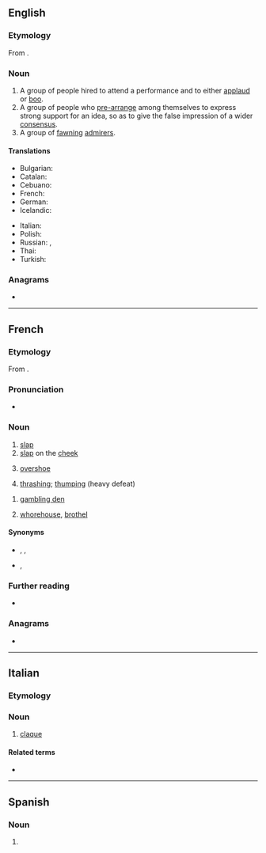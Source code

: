 {{also|Claque|claqué}}
==English==

===Etymology===
From {{etyl|fr|en}} {{m|fr|claquer||to clap one's hands}}.

===Noun===
{{en-noun}}

# A group of people hired to attend a performance and to either [[applaud]] or [[boo]].
# A group of people who [[pre-arrange]] among themselves to express strong support for an idea, so as to give the false impression of a wider [[consensus]].
# A group of [[fawning]] [[admirer]]s.

====Translations====
{{trans-top|people hired to applaud or boo}}
* Bulgarian: {{t+|bg|клакьори|p}}
* Catalan: {{t|ca|claca|f}}
* Cebuano: {{t|ceb|batos}}
* French: {{t+|fr|claque|f}}
* German: {{t+|de|Claque|f}}
* Icelandic: {{t|is|klapplið|n}}
{{trans-mid}}
* Italian: {{t|it|claque|f}}
* Polish: {{t+|pl|klaka|f}}
* Russian: {{t+|ru|кла́ка|f}}, {{t+|ru|клакер|m-p|alt=кла́керы}}
* Thai: {{t+|th|หน้าม้า}}
* Turkish: {{t+|tr|şakşakçı}}
{{trans-bottom}}

===Anagrams===
* {{anagrams|en|calque}}

----

==French==

===Etymology===
From {{m|fr|claquer}}.

===Pronunciation===
* {{fr-IPA}}

===Noun===
{{fr-noun|f}}

# [[slap#English|slap]]
# [[slap#English|slap]] on the [[cheek]]
# {{lb|fr|Quebec}} [[overshoe]]
# {{lb|fr|sports}} [[thrashing]]; [[thumping]] (heavy defeat)

{{fr-noun|m}}

# {{lb|fr|slang}} [[gambling den]]
# {{lb|fr|slang}} [[whorehouse]], [[brothel]]

====Synonyms====
* {{sense|slap in the face or on the cheek}} {{l|fr|gifle}}, {{l|fr|baffe}}, {{l|fr|taloche}}
* {{sense|overshoe}} {{l|fr|shoe claque}}, {{l|fr|chouclaque}}

===Further reading===
* {{R:TLFi}}

===Anagrams===
* {{l|fr|calque}}

----

==Italian==

===Etymology===
{{etyl|fr|it}}

===Noun===
{{head|it|noun|g=f|invariable}}

# [[claque#English|claque]]

====Related terms====
* {{l|it|clacchista}}

----

==Spanish==

===Noun===
{{es-noun|f}}

# {{l|en|claque}}